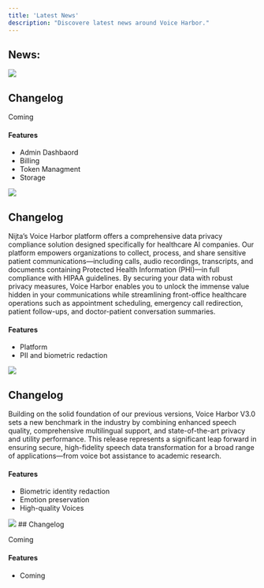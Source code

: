 ```yaml
---
title: 'Latest News'
description: "Discovere latest news around Voice Harbor."
---
```


## News:

<Update label="Mai 2025 Upcoming Release" description="Voice Harbor Platform V3.0">
  <Frame>
    <img className="block" src="/images/vh3.png" />
  </Frame>

  ## Changelog

  Coming

  #### Features

  * Admin Dashbaord 
  * Billing
  * Token Managment
  * Storage
</Update>

<Update label="October 2024" description="Voice Harbor Platform V2.0">
  <Frame>
    <img className="block" src="/images/vh2.png" />
  </Frame>

  ## Changelog

  Nijta’s Voice Harbor platform offers a comprehensive data privacy compliance solution designed specifically for healthcare AI companies. Our platform empowers organizations to collect, process, and share sensitive patient communications—including calls, audio recordings, transcripts, and documents containing Protected Health Information (PHI)—in full compliance with HIPAA guidelines. By securing your data with robust privacy measures, Voice Harbor enables you to unlock the immense value hidden in your communications while streamlining front-office healthcare operations such as appointment scheduling, emergency call redirection, patient follow-ups, and doctor-patient conversation summaries.

  #### Features

  * Platform
  * PII and biometric redaction
</Update>
<Update label="Mai 2025 Upcoming Release" description="Voice Harbor V3.0">
  <Frame>
    <img className="block" src="/images/vh3b.png" />
  </Frame>

  ## Changelog

  Building on the solid foundation of our previous versions, Voice Harbor V3.0 sets a new benchmark in the industry by combining enhanced speech quality, comprehensive multilingual support, and state-of-the-art privacy and utility performance. This release represents a significant leap forward in ensuring secure, high-fidelity speech data transformation for a broad range of applications—from voice bot assistance to academic research.

  #### Features

  * Biometric identity redaction 
  * Emotion preservation
  * High-quality Voices
</Update>

<Update label="April 2024" description="Voice Harbor V2.0">
  <Frame>
    <img className="block" src="/images/vh2b.png" />
  </Frame>
  ## Changelog

  Coming

  #### Features

  * Coming
</Update>
